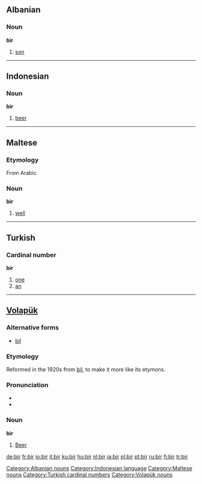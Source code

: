 ==Albanian==
=== Noun ===
'''bir'''

#[[son]]

[[Category:Albanian nouns]]

----

==Indonesian==
===Noun===
'''bir'''

#[[beer]]

[[Category:Indonesian language]]


----

==Maltese==
===Etymology===
From Arabic
===Noun===
'''bir'''

#[[well]]

[[Category:Maltese nouns]]

----

==Turkish==
===Cardinal number===
'''bir'''

#[[one]]
#[[an]]

[[Category:Turkish cardinal numbers]]

----

==[[Volapük]]==
===Alternative forms===
*[[bil#Volapük|bil]]

===Etymology===
Reformed in the 1920s from [[bil#Volapük|bil]], to make it more like its etymons.

===Pronunciation===
*{{IPA|/bir/}}
*{{SAMPA|/bir/}}

===Noun===
'''bir'''
#[[beer|Beer]]

[[Category:Volapük nouns]]

[[de:bir]]
[[fr:bir]]
[[io:bir]]
[[it:bir]]
[[ku:bir]]
[[hu:bir]]
[[nl:bir]]
[[ja:bir]]
[[pl:bir]]
[[pt:bir]]
[[ru:bir]]
[[fi:bir]]
[[tr:bir]]
